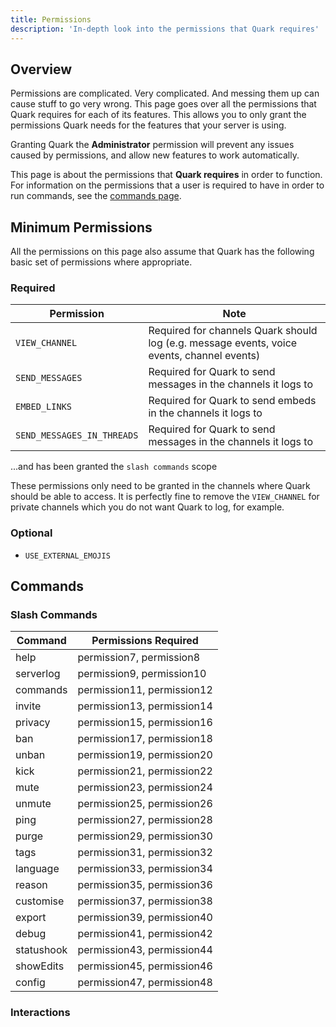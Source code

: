 ```yaml
---
title: Permissions
description: 'In-depth look into the permissions that Quark requires'
---
```


## Overview

Permissions are complicated. Very complicated. And messing them up can cause stuff
to go very wrong. This page goes over all the permissions that Quark requires for
each of its features. This allows you to only grant the permissions Quark needs
for the features that your server is using.

<Tip>Granting Quark the **Administrator** permission will prevent any issues caused
by permissions, and allow new features to work automatically.</Tip>

<Warning>This page is about the permissions that **Quark requires** in order to function.
For information on the permissions that a user is required to have in order to run commands,
see the [commands page](/commands).</Warning>


## Minimum Permissions

All the permissions on this page also assume that Quark has the following basic set of
permissions where appropriate.

### Required

| Permission                 | Note                                                                                          |
|----------------------------|-----------------------------------------------------------------------------------------------|
| `VIEW_CHANNEL`             | Required for channels Quark should log (e.g. message events, voice events, channel events)    |
| `SEND_MESSAGES`            | Required for Quark to send messages in the channels it logs to                                |
| `EMBED_LINKS`              | Required for Quark to send embeds in the channels it logs to                                  |
| `SEND_MESSAGES_IN_THREADS` | Required for Quark to send messages in the channels it logs to                                |

...and has been granted the `slash commands` scope

<Info>These permissions only need to be granted in the channels where Quark should be
able to access. It is perfectly fine to remove the `VIEW_CHANNEL` for private channels
which you do not want Quark to log, for example.</Info>

### Optional

- `USE_EXTERNAL_EMOJIS`


## Commands

### Slash Commands

| Command   | Permissions Required     |
|-----------|--------------------------|
| help      | permission7, permission8 |
| serverlog | permission9, permission10 |
| commands  | permission11, permission12 |
| invite    | permission13, permission14 |
| privacy   | permission15, permission16 |
| ban       | permission17, permission18 |
| unban     | permission19, permission20 |
| kick      | permission21, permission22 |
| mute      | permission23, permission24 |
| unmute    | permission25, permission26 |
| ping      | permission27, permission28 |
| purge     | permission29, permission30 |
| tags      | permission31, permission32 |
| language  | permission33, permission34 |
| reason    | permission35, permission36 |
| customise | permission37, permission38 |
| export    | permission39, permission40 |
| debug     | permission41, permission42 |
| statushook| permission43, permission44 |
| showEdits | permission45, permission46 |
| config    | permission47, permission48 |

### Interactions